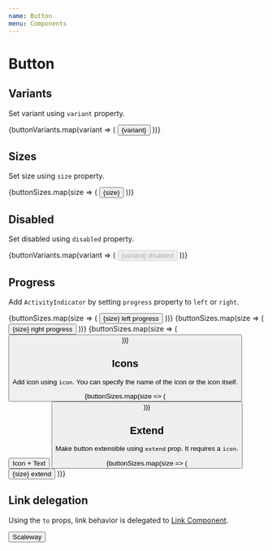 ```yaml
---
name: Button
menu: Components
---
```



# Button

## Variants

Set variant using `variant` property.

<Playground>
  <Boxer my={1}>
    {buttonVariants.map(variant => (
      <Button key={variant} variant={variant}>
        {variant}
      </Button>
    ))}
  </Boxer>
</Playground>

## Sizes

Set size using `size` property.

<Playground>
  <Boxer my={1}>
    {buttonSizes.map(size => (
      <Button key={size} size={size}>
        {size}
      </Button>
    ))}
  </Boxer>
</Playground>

## Disabled

Set disabled using `disabled` property.

<Playground>
  <Boxer my={1}>
    {buttonVariants.map(variant => (
      <Button key={variant} variant={variant} disabled>
        {variant} disabled
      </Button>
    ))}
  </Boxer>
</Playground>

## Progress

Add `ActivityIndicator` by setting `progress` property to `left` or `right`.

<Playground>
  <Boxer my={1}>
    {buttonSizes.map(size => (
      <Button key={`left-${size}`} size={size} progress="left">
        {size} left progress
      </Button>
    ))}
    {buttonSizes.map(size => (
      <Button key={`right-${size}`} size={size} progress="right">
        {size} right progress
      </Button>
    ))}
    {buttonSizes.map(size => (
      <Button key={size} size={size} progress />
    ))}
  </Boxer>
</Playground>

## Icons

Add icon using `icon`. You can specify the name of the icon or the icon itself.

<Playground>
  <Boxer my={1}>
    {buttonSizes.map(size => (
      <React.Fragment key={size}>
        <Button size={size} icon="lock">
          Icon + Text
        </Button>
        <Button size={size} icon="lock" />
      </React.Fragment>
    ))}
  </Boxer>
</Playground>

## Extend

Make button extensible using `extend` prop. It requires a `icon`.

<Playground>
  <Boxer my={1}>
    {buttonSizes.map(size => (
      <Button key={size} extend size={size} icon="plus">
        {size} extend
      </Button>
    ))}
  </Boxer>
</Playground>

## Link delegation

Using the `to` props, link behavior is delegated to [Link Component](docs-components-link).

<Playground>
  <Boxer my={1}>
    <Button to="https://scaleway.com" target="_blank">
      Scaleway
    </Button>
  </Boxer>
</Playground>

